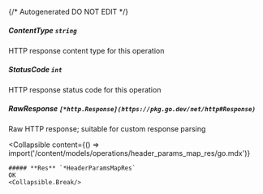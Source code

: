 {/* Autogenerated DO NOT EDIT  */}

##### **ContentType** `string`
HTTP response content type for this operation

##### **StatusCode** `int`
HTTP response status code for this operation

##### **RawResponse** `[*http.Response](https://pkg.go.dev/net/http#Response)`
Raw HTTP response; suitable for custom response parsing

<Collapsible
    content={() => import('/content/models/operations/header_params_map_res/go.mdx')}
>
    ##### **Res** `*HeaderParamsMapRes`
    OK
    <Collapsible.Break/>
</Collapsible>

